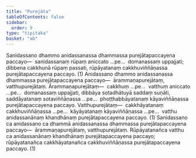 ```yaml
---
title: "Purejāta"
tableOfContents: false
sidebar:
  order: 9
type: "tipitaka"
basket: "ab"
---
```



<DynamicBreadcrumb />

<Division number="40">

<Paragraph number="626">
Sanidassano dhammo anidassanassa dhammassa purejātapaccayena paccayo—  sanidassanaṃ rūpaṃ aniccato …pe…  domanassaṃ uppajjati; dibbena cakkhunā rūpaṃ passati, rūpāyatanaṃ cakkhuviññāṇassa purejātapaccayena paccayo. (1)
</Paragraph>

<Paragraph number="627">
Anidassano dhammo anidassanassa dhammassa purejātapaccayena paccayo—  ārammaṇapurejātaṃ, vatthupurejātaṃ. <Emphasis>Ārammaṇapurejātaṃ</Emphasis>—  cakkhuṃ …pe…  vatthuṃ aniccato …pe…  domanassaṃ uppajjati, dibbāya sotadhātuyā saddaṃ suṇāti, saddāyatanaṃ sotaviññāṇassa …pe…  phoṭṭhabbāyatanaṃ kāyaviññāṇassa purejātapaccayena paccayo. <Emphasis>Vatthupurejātaṃ</Emphasis>—  cakkhāyatanaṃ cakkhuviññāṇassa …pe…  kāyāyatanaṃ kāyaviññāṇassa …pe…  vatthu anidassanānaṃ khandhānaṃ purejātapaccayena paccayo. (1)
</Paragraph>

<Paragraph number="628">
Sanidassano ca anidassano ca dhammā anidassanassa dhammassa purejātapaccayena paccayo—  <Emphasis>ārammaṇapurejātaṃ, vatthupurejātaṃ</Emphasis>. Rūpāyatanañca vatthu ca anidassanānaṃ khandhānaṃ purejātapaccayena paccayo; rūpāyatanañca cakkhāyatanañca cakkhuviññāṇassa purejātapaccayena paccayo. (1)
</Paragraph>
</Division>